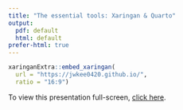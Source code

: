```yaml
---
title: "The essential tools: Xaringan & Quarto"
output:
  pdf: default
  html: default
prefer-html: true
---
```


```r
xaringanExtra::embed_xaringan(
  url = "https://jwkee0420.github.io/",
  ratio = "16:9")
```

To view this presentation full-screen, [click here](https://joepost.github.io/casa0023-xaringan-wk2pres/).
